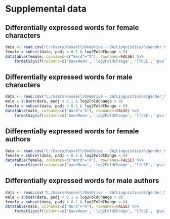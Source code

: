 # Supplemental data

## Differentially expressed words for female characters
```R
data <- read.csv("C:/Users/Russell/OneDrive - UW/Linguistics/R/gender_M_vs_F_char.csv")
female = subset(data, padj < 0.1 & log2FoldChange < 0)
datatable(female, colnames=c("Word"="X"), rownames=FALSE) %>%
    formatSignif(columns=c('baseMean', 'log2FoldChange', 'lfcSE', 'pvalue', 'padj'), digits=3)
```

## Differentially expressed words for male characters
```R
data <- read.csv("C:/Users/Russell/OneDrive - UW/Linguistics/R/gender_M_vs_F_char.csv")
male = subset(data, padj < 0.1 & log2FoldChange > 0)
female = subset(data, padj < 0.1 & log2FoldChange < 0)
datatable(male, colnames=c("Word"="X"), rownames=FALSE) %>%
    formatSignif(columns=c('baseMean', 'log2FoldChange', 'lfcSE', 'pvalue', 'padj'), digits=3)
```

## Differentially expressed words for female authors
```R
data <- read.csv("C:/Users/Russell/OneDrive - UW/Linguistics/R/gender_M_vs_F.csv")
female = subset(data, padj < 0.1 & log2FoldChange < 0)
datatable(female, colnames=c("Word"="X"), rownames=FALSE) %>%
    formatSignif(columns=c('baseMean', 'log2FoldChange', 'lfcSE', 'pvalue', 'padj'), digits=3)
```

## Differentially expressed words for male authors
```R
data <- read.csv("C:/Users/Russell/OneDrive - UW/Linguistics/R/gender_M_vs_F.csv")
male = subset(data, padj < 0.1 & log2FoldChange > 0)
female = subset(data, padj < 0.1 & log2FoldChange < 0)
datatable(male, colnames=c("Word"="X"), rownames=FALSE) %>%
    formatSignif(columns=c('baseMean', 'log2FoldChange', 'lfcSE', 'pvalue', 'padj'), digits=3)
```